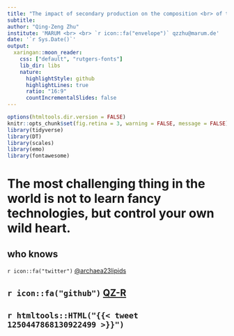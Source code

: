 ```yaml
---
title: "The impact of secondary production on the composition <br> of the OM in marine sediments"
subtitle:
author: "Qing-Zeng Zhu"
institute: 'MARUM <br> <br> `r icon::fa("envelope")` qzzhu@marum.de'
date: '`r Sys.Date()`'
output:
  xaringan::moon_reader:
    css: ["default", "rutgers-fonts"]
    lib_dir: libs
    nature:
      highlightStyle: github
      highlightLines: true
      ratio: "16:9"
      countIncrementalSlides: false
---
```


```r
options(htmltools.dir.version = FALSE)
knitr::opts_chunk$set(fig.retina = 3, warning = FALSE, message = FALSE)
library(tidyverse)
library(DT)
library(scales)
library(emo)
library(fontawesome)
```


# The most challenging thing in the world is not to learn fancy technologies, but control your own wild heart.
## who knows


`r icon::fa("twitter")` [@archaea23lipids](https://twitter.com/archaea23lipids)

`r icon::fa("github")` [QZ-R](https://github.com/QZ-R)
---
`r htmltools::HTML("{{< tweet 1250447868130922499 >}}")`
---
